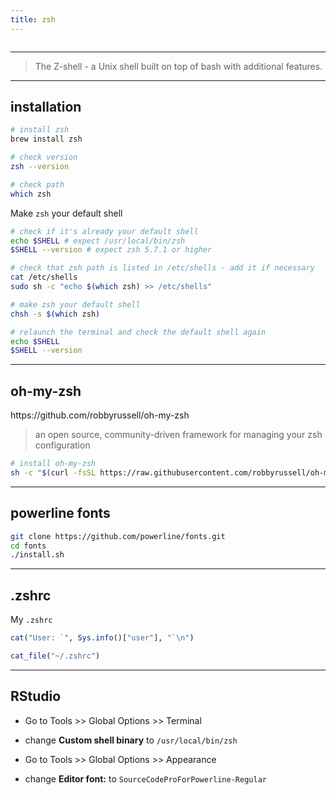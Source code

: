 ```yaml
---
title: zsh
---
```


```r
```

*********************************************************************

> The Z-shell - a Unix shell built on top of bash with additional features.

*********************************************************************

## installation

```sh
# install zsh
brew install zsh

# check version
zsh --version

# check path 
which zsh
```

Make `zsh` your default shell

```sh
# check if it's already your default shell
echo $SHELL # expect /usr/local/bin/zsh
$SHELL --version # expect zsh 5.7.1 or higher

# check that zsh path is listed in /etc/shells - add it if necessary
cat /etc/shells
sudo sh -c "echo $(which zsh) >> /etc/shells"

# make zsh your default shell
chsh -s $(which zsh)

# relaunch the terminal and check the default shell again
echo $SHELL
$SHELL --version
```

*********************************************************************

## oh-my-zsh

https://github.com/robbyrussell/oh-my-zsh

> an open source, community-driven framework for managing your zsh configuration

```sh
# install oh-my-zsh
sh -c "$(curl -fsSL https://raw.githubusercontent.com/robbyrussell/oh-my-zsh/master/tools/install.sh)"
```

*********************************************************************

## powerline fonts

```sh
git clone https://github.com/powerline/fonts.git
cd fonts
./install.sh
```

*********************************************************************

## .zshrc

My `.zshrc`

```r
cat("User: `", Sys.info()["user"], "`\n")
```
```r
cat_file("~/.zshrc")
```


*********************************************************************

## RStudio

* Go to Tools >> Global Options >> Terminal
* change **Custom shell binary** to `/usr/local/bin/zsh`

* Go to Tools >> Global Options >> Appearance
* change **Editor font:** to `SourceCodeProForPowerline-Regular`





